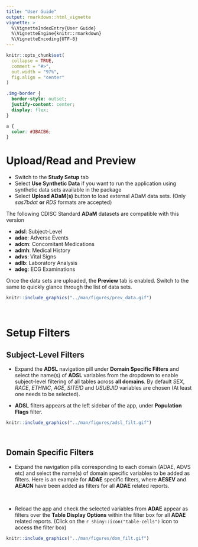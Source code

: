 ```yaml
---
title: "User Guide"
output: rmarkdown::html_vignette
vignette: >
  %\VignetteIndexEntry{User Guide} 
  %\VignetteEngine{knitr::rmarkdown}
  %\VignetteEncoding{UTF-8}
---
```


```r
knitr::opts_chunk$set(
  collapse = TRUE,
  comment = "#>",
  out.width = "97%",
  fig.align = "center"
)
```

```css
.img-border {
  border-style: outset;
  justify-content: center;
  display: flex;
}
```

```css
a {
  color: #3BACB6;
}
```

# Upload/Read and Preview{#readdata}

- Switch to the **Study Setup** tab
- Select **Use Synthetic Data** if you want to run the application using synthetic data sets available in the package
- Select **Upload ADaM(s)** button to load external ADaM data sets. (Only *sas7bdat* **or** *RDS* formats are accepted)

The following CDISC Standard **ADaM** datasets are compatible with this version

- **adsl**: Subject-Level
- **adae**: Adverse Events
- **adcm**: Concomitant Medications
- **admh**: Medical History
- **advs**: Vital Signs
- **adlb**: Laboratory Analysis
- **adeg**: ECG Examinations

Once the data sets are uploaded, the **Preview** tab is enabled. Switch to the same to quickly glance through the list of data sets.

<div class="img-border">
```r
knitr::include_graphics("../man/figures/prev_data.gif")
```
</div>

<br>

# Setup Filters {#setup}

## Subject-Level Filters

- Expand the **ADSL** navigation pill under **Domain Specific Filters** and select the name(s) of **ADSL** variables from the dropdown to enable subject-level filtering of all tables across <b>all domains</b>. By default *SEX*, *RACE*, *ETHNIC*, *AGE*, *SITEID* and *USUBJID* variables are chosen (At least one needs to be selected).

- **ADSL** filters appears at the left sidebar of the app, under **Population Flags** filter.

<div class="img-border">
```r
knitr::include_graphics("../man/figures/adsl_filt.gif")
```
</div>

<br>

## Domain Specific Filters

- Expand the navigation pills corresponding to each domain (ADAE, ADVS etc) and select the name(s) of domain specific variables to be added as filters. Here is an example for **ADAE** specific filters, where **AESEV** and **AEACN** have been added as filters for all **ADAE** related reports.

<br>

- Reload the app and check the selected variables from **ADAE** appear as filters over the **Table Display Options** within the filter box for all **ADAE** related reports. (Click on the `r shiny::icon("table-cells")` icon to access the filter box)

<div class="img-border">
```r
knitr::include_graphics("../man/figures/dom_filt.gif")
```
</div>

